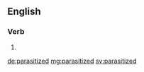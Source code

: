 ==English==

===Verb===
{{head|en}}

# {{en-past of|parasitize}}

[[de:parasitized]]
[[mg:parasitized]]
[[sv:parasitized]]